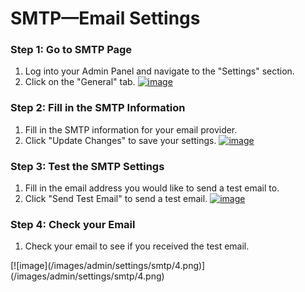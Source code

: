 # SMTP—Email Settings

### Step 1: Go to SMTP Page
1. Log into your Admin Panel and navigate to the "Settings" section.
2. Click on the "General" tab.
[![image](/images/admin/settings/smtp/1.png)](/images/admin/settings/smtp/1.png)

### Step 2: Fill in the SMTP Information
1. Fill in the SMTP information for your email provider.
2. Click "Update Changes" to save your settings.
[![image](/images/admin/settings/smtp/2.png)](/images/admin/settings/smtp/2.png)

### Step 3: Test the SMTP Settings
1. Fill in the email address you would like to send a test email to.
2. Click "Send Test Email" to send a test email.
[![image](/images/admin/settings/smtp/3.png)](/images/admin/settings/smtp/3.png)

### Step 4: Check your Email
1. Check your email to see if you received the test email.
<div className="bg-img">
    [![image](/images/admin/settings/smtp/4.png)](/images/admin/settings/smtp/4.png)
</div>